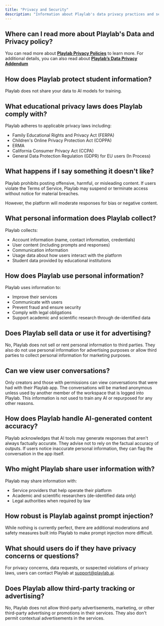 ```yaml
---
title: "Privacy and Security"
description: "Information about Playlab's data privacy practices and security measures"
---
```

## Where can I read more about Playlab's Data and Privacy policy?
You can read more about [**Playlab Privacy Policies**](https://www.playlab.ai/policies) to learn more.
For additional details, you can also read about [**Playlab’s Data Privacy Addendum**](https://docs.google.com/document/d/1XHmT75RCuuIzuZFCWLm992V1oyAkO9Zv/edit)

## How does Playlab protect student information?

Playlab does not share your data to AI models for training.

## What educational privacy laws does Playlab comply with?

Playlab adheres to applicable privacy laws including:
- Family Educational Rights and Privacy Act (FERPA)
- Children's Online Privacy Protection Act (COPPA)
- ERMA
- California Consumer Privacy Act (CCPA)
- General Data Protection Regulation (GDPR) for EU users (In Process)

## What happens if I say something it doesn't like?

Playlab prohibits posting offensive, harmful, or misleading content. If users violate the Terms of Service, Playlab may suspend or terminate access without notice for material breaches.

However, the platform will moderate responses for bias or negative content.

## What personal information does Playlab collect?

Playlab collects:
- Account information (name, contact information, credentials)
- User content (including prompts and responses)
- Communication information
- Usage data about how users interact with the platform
- Student data provided by educational institutions

## How does Playlab use personal information?

Playlab uses information to:
- Improve their services
- Communicate with users
- Prevent fraud and ensure security
- Comply with legal obligations
- Support academic and scientific research through de-identified data

## Does Playlab sell data or use it for advertising?

No, Playlab does not sell or rent personal information to third parties. They also do not use personal information for advertising purposes or allow third parties to collect personal information for marketing purposes.


## Can we view user conversations?

Only creators and those with permissions can view conversations that were had with their Playlab app. The conversations will be marked anonymous unless used by another member of the workspace that is logged into Playlab. This information is not used to train any AI or repurposed for any other reasons.

## How does Playlab handle AI-generated content accuracy?

Playlab acknowledges that AI tools may generate responses that aren't always factually accurate. They advise not to rely on the factual accuracy of outputs. If users notice inaccurate personal information, they can flag the conversation in the app itself.

## Who might Playlab share user information with?

Playlab may share information with:
- Service providers that help operate their platform
- Academic and scientific researchers (de-identified data only)
- Legal authorities when required by law

## How robust is Playlab against prompt injection?

While nothing is currently perfect, there are additional moderations and safety measures built into Playlab to make prompt injection more difficult.

## What should users do if they have privacy concerns or questions?

For privacy concerns, data requests, or suspected violations of privacy laws, users can contact Playlab at [support@playlab.ai](mailto:support@playlab.ai).

## Does Playlab allow third-party tracking or advertising?

No, Playlab does not allow third-party advertisements, marketing, or other third-party advertising or promotions in their services. They also don't permit contextual advertisements in the services.